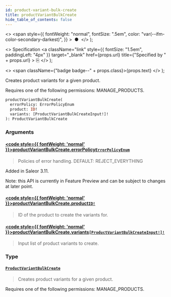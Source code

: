 ```yaml
---
id: product-variant-bulk-create
title: productVariantBulkCreate
hide_table_of_contents: false
---
```


  <>
    <span
      style={{
        fontWeight: "normal",
        fontSize: ".5em",
        color: "var(--ifm-color-secondary-darkest)",
      }}
    >
      &nbsp;●&nbsp;
    </span>
  </>
);

  <>
    Specification
    <a
      className="link"
      style={{ fontSize: "1.5em", paddingLeft: "4px" }}
      target="\_blank"
      href={props.url}
      title={"Specified by " + props.url}
    >
      ⎘
    </a>
  </>
);

  <>
    <span className={"badge badge--" + props.class}>{props.text}</span>
  </>
);

Creates product variants for a given product.

Requires one of the following permissions: MANAGE_PRODUCTS.

```graphql
productVariantBulkCreate(
  errorPolicy: ErrorPolicyEnum
  product: ID!
  variants: [ProductVariantBulkCreateInput!]!
): ProductVariantBulkCreate
```

### Arguments

#### [<code style={{ fontWeight: 'normal' }}>productVariantBulkCreate.<b>errorPolicy</b></code>](#)<Bullet />[`ErrorPolicyEnum`](../../../storefront/miscellaneous/enums/error-policy-enum) <Badge class="secondary" text="enum"/>

> Policies of error handling. DEFAULT: REJECT_EVERYTHING

Added in Saleor 3.11.

Note: this API is currently in Feature Preview and can be subject to changes at later point.

>

#### [<code style={{ fontWeight: 'normal' }}>productVariantBulkCreate.<b>product</b></code>](#)<Bullet />[`ID!`](../../../storefront/miscellaneous/scalars/id) <Badge class="secondary" text="non-null"/> <Badge class="secondary" text="scalar"/>

> ID of the product to create the variants for.

#### [<code style={{ fontWeight: 'normal' }}>productVariantBulkCreate.<b>variants</b></code>](#)<Bullet />[`[ProductVariantBulkCreateInput!]!`](../../../storefront/products/inputs/product-variant-bulk-create-input) <Badge class="secondary" text="non-null"/> <Badge class="secondary" text="input"/>

> Input list of product variants to create.

### Type

#### [`ProductVariantBulkCreate`](../../../storefront/products/objects/product-variant-bulk-create) <Badge class="secondary" text="object"/>

> Creates product variants for a given product.

Requires one of the following permissions: MANAGE_PRODUCTS.

>
